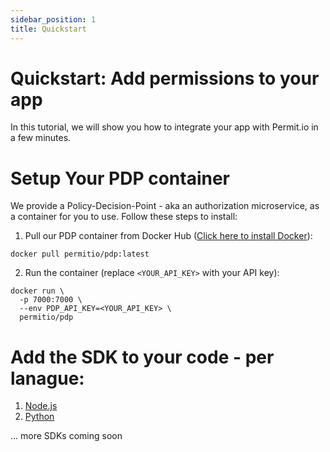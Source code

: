```yaml
---
sidebar_position: 1
title: Quickstart
---
```


# Quickstart: Add permissions to your app

In this tutorial, we will show you how to integrate your app with Permit.io in a few minutes.

# Setup Your PDP container

We provide a Policy-Decision-Point - aka an authorization microservice, as a container for you to use.
Follow these steps to install:

1. Pull our PDP container from Docker Hub ([Click here to install Docker](https://docs.docker.com/get-docker/])):

```
docker pull permitio/pdp:latest
```

2. Run the container (replace `<YOUR_API_KEY>` with your API key):

```
docker run \
  -p 7000:7000 \
  --env PDP_API_KEY=<YOUR_API_KEY> \
  permitio/pdp

```

# Add the SDK to your code - per lanague:

1. [Node.js](reference/SDKs/nodejs)
2. [Python](reference/SDKs/python)

... more SDKs coming soon
